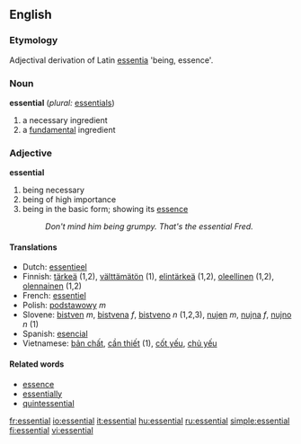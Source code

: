 ==English==

===Etymology===
Adjectival derivation of Latin [[essentia]] 'being, essence'.

===Noun===
'''essential'''  (''plural:'' [[essentials]])
# a necessary ingredient
# a [[fundamental]] ingredient

===Adjective===
'''essential'''
# being necessary
# being of high importance
# being in the basic form; showing its [[essence]]
#:''Don't mind him being grumpy.  That's the essential Fred.''

====Translations====
*Dutch: [[essentieel]]
*Finnish: [[tärkeä]] (1,2), [[välttämätön]] (1), [[elintärkeä]] (1,2), [[oleellinen]] (1,2), [[olennainen]] (1,2)
*French: [[essentiel]]
*Polish: [[podstawowy]] ''m''
*Slovene: [[bistven]] ''m'', [[bistvena]] ''f'', [[bistveno]] ''n'' (1,2,3), [[nujen]] ''m'', [[nujna]] ''f'', [[nujno]] ''n'' (1)
*Spanish: [[esencial]]
*Vietnamese: [[bản chất]], [[cần thiết]] (1), [[cốt yếu]], [[chủ yếu]]

====Related words====
*[[essence]]
*[[essentially]]
*[[quintessential]]

[[fr:essential]]
[[io:essential]]
[[it:essential]]
[[hu:essential]]
[[ru:essential]]
[[simple:essential]]
[[fi:essential]]
[[vi:essential]]